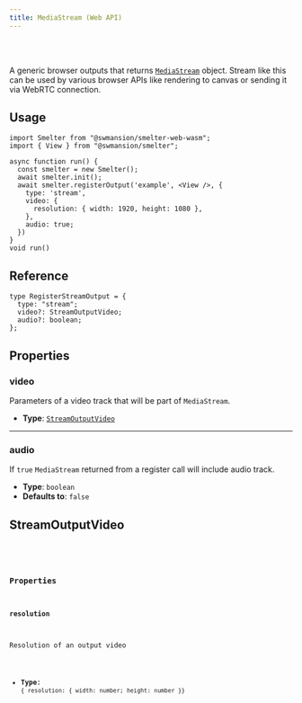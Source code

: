 ```yaml
---
title: MediaStream (Web API)
---
```



<Badge text="Browser (WASM)" variant="tip" size="large" />

<br />
<br />

A generic browser outputs that returns [`MediaStream`](https://developer.mozilla.org/en-US/docs/Web/API/MediaStream) object.
Stream like this can be used by various browser APIs like rendering to canvas or sending it via WebRTC connection.

## Usage

```tsx title=streamOutputExample.tsx
import Smelter from "@swmansion/smelter-web-wasm";
import { View } from "@swmansion/smelter";

async function run() {
  const smelter = new Smelter();
  await smelter.init();
  await smelter.registerOutput('example', <View />, {
    type: 'stream',
    video: {
      resolution: { width: 1920, height: 1080 },
    },
    audio: true;
  })
}
void run()
```

## Reference

<CollapsibleDetails summaryTitle='Type definitions' open>

```tsx
type RegisterStreamOutput = {
  type: "stream";
  video?: StreamOutputVideo;
  audio?: boolean;
};
```

</CollapsibleDetails>

## Properties

### video

Parameters of a video track that will be part of `MediaStream`.

- **Type**: [`StreamOutputVideo`](#streamoutputvideo)

---

### audio

If `true` `MediaStream` returned from a register call will include audio track.

- **Type**: `boolean`
- **Defaults to**: `false`

## StreamOutputVideo

<CollapsibleDetails summaryTitle="Type definitions" open>
  <Code
    code={`
type RegisterCanvasOutput = {
    resolution: { width: number; height: number; }
};
`}
    lang="tsx"
  />
</CollapsibleDetails>

### Properties

#### resolution

Resolution of an output video

- **Type**: `{ resolution: { width: number; height: number }}`
